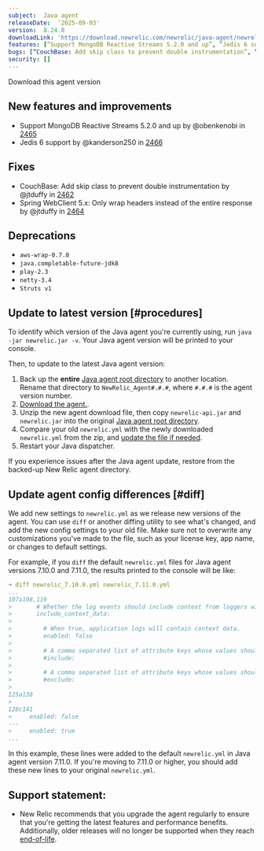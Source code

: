 ```yaml
---
subject:  Java agent
releaseDate:  ‘2025-09-03'
version:  8.24.0
downloadLink: 'https://download.newrelic.com/newrelic/java-agent/newrelic-agent/8.24.0/'
features: [“Support MongoDB Reactive Streams 5.2.0 and up”, “Jedis 6 support”]
bugs: [“CouchBase: Add skip class to prevent double instrumentation”, “Spring WebClient 5.x: Only wrap headers instead of the entire response”]
security: []
---
```

<ButtonGroup>
  <ButtonLink
    role="button"
    to="https://download.newrelic.com/newrelic/java-agent/newrelic-agent/8.24.0/"
    variant="primary"
  >
    Download this agent version
  </ButtonLink>
</ButtonGroup>

## New features and improvements

- Support MongoDB Reactive Streams 5.2.0 and up by @obenkenobi in [2465](https://github.com/newrelic/newrelic-java-agent/pull/2465)
- Jedis 6 support by @kanderson250 in [2466](https://github.com/newrelic/newrelic-java-agent/pull/2466)

## Fixes

- CouchBase: Add skip class to prevent double instrumentation by @jtduffy in [2462](https://github.com/newrelic/newrelic-java-agent/pull/2462)
- Spring WebClient 5.x: Only wrap headers instead of the entire response by @jtduffy in [2464](https://github.com/newrelic/newrelic-java-agent/pull/2464)

## Deprecations

- `aws-wrap-0.7.0`
- `java.completable-future-jdk8`
- `play-2.3`
- `netty-3.4`
- `Struts v1`

## Update to latest version [#procedures]

To identify which version of the Java agent you're currently using, run `java -jar newrelic.jar -v`. Your Java agent version will be printed to your console.

Then, to update to the latest Java agent version:

1. Back up the **entire** [Java agent root directory](/docs/agents/manage-apm-agents/troubleshooting/find-agent-root-directory#java-agent) to another location. Rename that directory to `NewRelic_Agent#.#.#`, where `#.#.#` is the agent version number.
2. [Download the agent.](/docs/release-notes/agent-release-notes/java-release-notes).
3. Unzip the new agent download file, then copy `newrelic-api.jar` and `newrelic.jar` into the original [Java agent root directory](/docs/agents/manage-apm-agents/troubleshooting/find-agent-root-directory#java-agent).
4. Compare your old `newrelic.yml` with the newly downloaded `newrelic.yml` from the zip, and [update the file if needed](#diff).
5. Restart your Java dispatcher.

If you experience issues after the Java agent update, restore from the backed-up New Relic agent directory.

## Update agent config differences [#diff]

We add new settings to `newrelic.yml` as we release new versions of the agent. You can use `diff` or another diffing utility to see what's changed, and add the new config settings to your old file. Make sure not to overwrite any customizations you've made to the file, such as your license key, app name, or changes to default settings.

For example, if you `diff` the default `newrelic.yml` files for Java agent versions 7.10.0 and 7.11.0, the results printed to the console will be like:

```yaml
➜ diff newrelic_7.10.0.yml newrelic_7.11.0.yml
...
107a108,119
>       # Whether the log events should include context from loggers with support for that.
>       include_context_data:
>
>         # When true, application logs will contain context data.
>         enabled: false
>
>         # A comma separated list of attribute keys whose values should be sent to New Relic.
>         #include:
>
>         # A comma separated list of attribute keys whose values should not be sent to New Relic.
>         #exclude:
>
125a138
>
128c141
<     enabled: false
---
>     enabled: true
...
```

In this example, these lines were added to the default `newrelic.yml` in Java agent version 7.11.0. If you're moving to 7.11.0 or higher, you should add these new lines to your original `newrelic.yml`.

## Support statement:

* New Relic recommends that you upgrade the agent regularly to ensure that you're getting the latest features and performance benefits. Additionally, older releases will no longer be supported when they reach [end-of-life](https://docs.newrelic.com/docs/using-new-relic/cross-product-functions/install-configure/notification-changes-new-relic-saas-features-distributed-software/).


